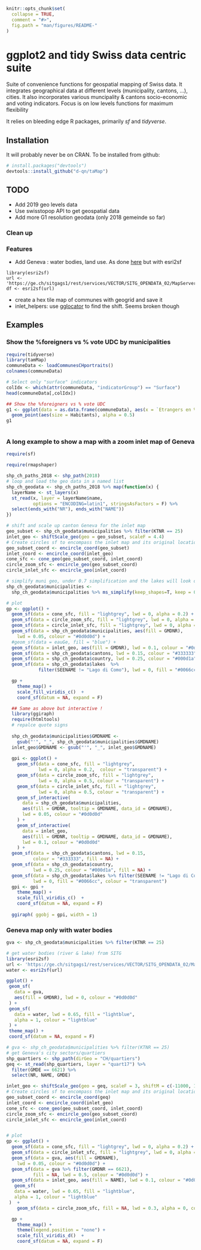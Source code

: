 
```r
knitr::opts_chunk$set(
  collapse = TRUE,
  comment = "#>",
  fig.path = "man/figures/README-"
)
```

# ggplot2 and tidy Swiss data centric suite

Suite of convenience functions for geospatial mapping of Swiss data. It integrates geographical data at different levels (municipality, cantons, ...), cities. It also incorporates various muncipality & cantons socio-economic and voting indicators. Focus is on low levels functions for maximum flexibility

It relies on bleeding edge R packages, primarily *sf* and *tidyverse*. 

## Installation

It will probably never be on CRAN. To be installed from github:

``` r
# install.packages("devtools")
devtools::install_github("d-qn/taMap")
```
## TODO
* Add 2019 geo levels data
* Use swisstopop API to get geospatial data
* Add more G1 resolution geodata (only 2018 gemeinde so far)

### Clean up

### Features
* Add Geneva : water bodies, land use. As done [here](https://xvrdm.github.io/2017/09/15/create-maps-from-sitg-files-with-sf-and-ggplot2/) but with esri2sf 

```
library(esri2sf)
url <- 'https://ge.ch/sitgags1/rest/services/VECTOR/SITG_OPENDATA_02/MapServer/6186'
df <- esri2sf(url)
```

* create a hex tile map of communes with geogrid and save it
* inlet_helpers: use [gglocator](https://stackoverflow.com/questions/9450873/locator-equivalent-in-ggplot2-for-maps?utm_medium=organic&utm_source=google_rich_qa&utm_campaign=google_rich_qa) to find the shift. Seems broken though

## Examples


### Show the %foreigners vs % vote UDC by municipalities
```r
require(tidyverse)
library(tamMap)
communeData <- loadCommunesCHportraits()
colnames(communeData)

# Select only "surface" indicators
colIdx <- which(attr(communeData, "indicatorGroup") == "Surface")
head(communeData[,colIdx])

## Show the %foreigners vs % vote UDC
g1 <- ggplot(data = as.data.frame(communeData), aes(x = `Etrangers en %`, y = UDC)) + 
  geom_point(aes(size = Habitants), alpha = 0.5)
g1
  
```

### A long example to show a map with a zoom inlet map of Geneva

```r
require(sf)

require(rmapshaper)

shp_ch_paths_2018 <- shp_path(2018)
# loop and load the geo data in a named list
shp_ch_geodata <- shp_ch_paths_2018 %>% map(function(x) {
  layerName <- st_layers(x)
  st_read(x, layer = layerName$name, 
          options = "ENCODING=latin1", stringsAsFactors = F) %>% 
  select(ends_with("NR"), ends_with("NAME"))
})

# shift and scale up canton Geneva for the inlet map
geo_subset <- shp_ch_geodata$municipalities %>% filter(KTNR == 25)
inlet_geo <- shiftScale_geo(geo = geo_subset, scaleF = 4.4)
# Create circles sf to encompass the inlet map and its original location
geo_subset_coord <- encircle_coord(geo_subset)
inlet_coord <- encircle_coord(inlet_geo)
cone_sfc <- cone_geo(geo_subset_coord, inlet_coord)
circle_zoom_sfc <- encircle_geo(geo_subset_coord)
circle_inlet_sfc <- encircle_geo(inlet_coord)

# simplify muni geo, under 0.7 simplification and the lakes will look odd
shp_ch_geodata$municipalities <- 
  shp_ch_geodata$municipalities %>% ms_simplify(keep_shapes=T, keep = 0.75)

# plot
gp <- ggplot() +
  geom_sf(data = cone_sfc, fill = "lightgrey", lwd = 0, alpha = 0.2) +  
  geom_sf(data = circle_zoom_sfc, fill = "lightgrey", lwd = 0, alpha = 0.5) +
  geom_sf(data = circle_inlet_sfc, fill = "lightgrey", lwd = 0, alpha = 0.5) +
  geom_sf(data = shp_ch_geodata$municipalities, aes(fill = GMDNR), 
    lwd = 0.05, colour = "#0d0d0d") +
  #geom_sf(data = eauGe, fill = "blue") +
  geom_sf(data = inlet_geo, aes(fill = GMDNR), lwd = 0.1, colour = "#0d0d0d") +
  geom_sf(data = shp_ch_geodata$cantons, lwd = 0.15, colour = "#333333", fill = NA) +
  geom_sf(data = shp_ch_geodata$country, lwd = 0.25, colour = "#000d1a", fill = NA) +
  geom_sf(data = shp_ch_geodata$lakes  %>% 
            filter(SEENAME != "Lago di Como"), lwd = 0, fill = "#0066cc")

  gp + 
    theme_map() +
    scale_fill_viridis_c()  +
    coord_sf(datum = NA, expand = F)
```

```r
  ## Same as above but interactive !
  library(ggiraph)
  require(htmltools)
  # repalce quote signs
  
  shp_ch_geodata$municipalities$GMDNAME <- 
    gsub("'", "_", shp_ch_geodata$municipalities$GMDNAME)
  inlet_geo$GMDNAME <- gsub("'", "_", inlet_geo$GMDNAME)
  
  gpi <- ggplot() +
    geom_sf(data = cone_sfc, fill = "lightgrey", 
            lwd = 0, alpha = 0.2,  colour = "transparent") +  
    geom_sf(data = circle_zoom_sfc, fill = "lightgrey", 
            lwd = 0, alpha = 0.5, colour = "transparent") +
    geom_sf(data = circle_inlet_sfc, fill = "lightgrey", 
            lwd = 0, alpha = 0.5, colour = "transparent") +
    geom_sf_interactive(
      data = shp_ch_geodata$municipalities, 
      aes(fill = GMDNR, tooltip = GMDNAME, data_id = GMDNAME), 
      lwd = 0.05, colour = "#0d0d0d"
    ) +
    geom_sf_interactive(
      data = inlet_geo, 
      aes(fill = GMDNR, tooltip = GMDNAME, data_id = GMDNAME),
      lwd = 0.1, colour = "#0d0d0d"
    ) +
  geom_sf(data = shp_ch_geodata$cantons, lwd = 0.15, 
          colour = "#333333", fill = NA) +
  geom_sf(data = shp_ch_geodata$country, 
          lwd = 0.25, colour = "#000d1a", fill = NA) +
  geom_sf(data = shp_ch_geodata$lakes %>% filter(SEENAME != "Lago di Como"), 
          lwd = 0, fill = "#0066cc", colour = "transparent")
  gpi <- gpi + 
    theme_map() +
    scale_fill_viridis_c()  +
    coord_sf(datum = NA, expand = F)
  
  ggiraph( ggobj = gpi, width = 1)
```
### Geneva map only with water bodies

```r
gva <- shp_ch_geodata$municipalities %>% filter(KTNR == 25)

# get water bodies (river & lake) from SITG
library(esri2sf)
url <- 'https://ge.ch/sitgags1/rest/services/VECTOR/SITG_OPENDATA_02/MapServer/6186'
water <- esri2sf(url)

ggplot() + 
 geom_sf(
   data = gva,
   aes(fill = GMDNR), lwd = 0, colour = "#0d0d0d"
 ) + 
 geom_sf(
   data = water, lwd = 0.65, fill = "lightblue", 
   alpha = 1, colour = "lightblue"
 ) +
 theme_map() +
 coord_sf(datum = NA, expand = F)

```

```r
# gva <- shp_ch_geodata$municipalities %>% filter(KTNR == 25)
# get Geneva's city sectors/quartiers
shp_quartiers <- shp_path(dirGeo = "CH/quartiers")
geq <- st_read(shp_quartiers, layer = "quart17") %>% 
  filter(GMDE == 6621) %>% 
  select(NR, NAME, GMDE) 

inlet_geo <- shiftScale_geo(geo = geq, scaleF = 3, shiftM = c(-11000, 16000))
# Create circles sf to encompass the inlet map and its original location
geo_subset_coord <- encircle_coord(geq)
inlet_coord <- encircle_coord(inlet_geo)
cone_sfc <- cone_geo(geo_subset_coord, inlet_coord)
circle_zoom_sfc <- encircle_geo(geo_subset_coord)
circle_inlet_sfc <- encircle_geo(inlet_coord)


# plot
gp <- ggplot() +
  geom_sf(data = cone_sfc, fill = "lightgrey", lwd = 0, alpha = 0.2) +  
  geom_sf(data = circle_inlet_sfc, fill = "lightgrey", lwd = 0, alpha = 0.5) +
  geom_sf(data = gva, aes(fill = GMDNAME), 
    lwd = 0.05, colour = "#0d0d0d") +
  geom_sf(data = gva %>% filter(GMDNR == 6621), 
          fill = NA, lwd = 0.5, colour = "#0d0d0d") +
  geom_sf(data = inlet_geo, aes(fill = NAME), lwd = 0.1, colour = "#0d0d0d") +
   geom_sf(
   data = water, lwd = 0.65, fill = "lightblue", 
   alpha = 1, colour = "lightblue"
 )  +
    geom_sf(data = circle_zoom_sfc, fill = NA, lwd = 0.3, alpha = 0, colour = "grey")

  gp + 
    theme_map() +
    theme(legend.position = "none") +
    scale_fill_viridis_d()  +
    coord_sf(datum = NA, expand = F)
```
